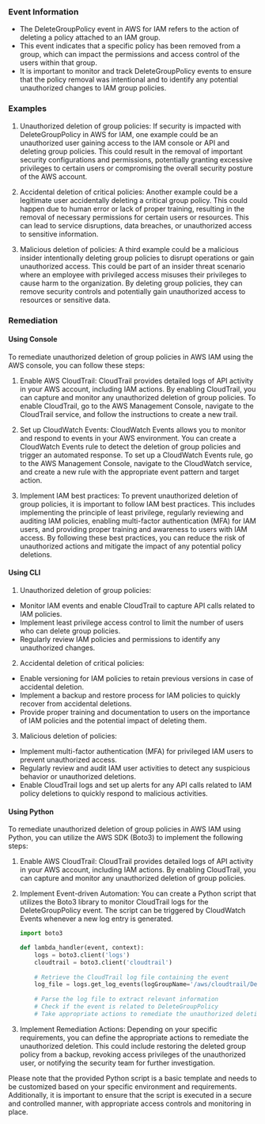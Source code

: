 
### Event Information

- The DeleteGroupPolicy event in AWS for IAM refers to the action of deleting a policy attached to an IAM group.
- This event indicates that a specific policy has been removed from a group, which can impact the permissions and access control of the users within that group.
- It is important to monitor and track DeleteGroupPolicy events to ensure that the policy removal was intentional and to identify any potential unauthorized changes to IAM group policies.


### Examples

1. Unauthorized deletion of group policies: If security is impacted with DeleteGroupPolicy in AWS for IAM, one example could be an unauthorized user gaining access to the IAM console or API and deleting group policies. This could result in the removal of important security configurations and permissions, potentially granting excessive privileges to certain users or compromising the overall security posture of the AWS account.

2. Accidental deletion of critical policies: Another example could be a legitimate user accidentally deleting a critical group policy. This could happen due to human error or lack of proper training, resulting in the removal of necessary permissions for certain users or resources. This can lead to service disruptions, data breaches, or unauthorized access to sensitive information.

3. Malicious deletion of policies: A third example could be a malicious insider intentionally deleting group policies to disrupt operations or gain unauthorized access. This could be part of an insider threat scenario where an employee with privileged access misuses their privileges to cause harm to the organization. By deleting group policies, they can remove security controls and potentially gain unauthorized access to resources or sensitive data.

### Remediation

#### Using Console

To remediate unauthorized deletion of group policies in AWS IAM using the AWS console, you can follow these steps:

1. Enable AWS CloudTrail: CloudTrail provides detailed logs of API activity in your AWS account, including IAM actions. By enabling CloudTrail, you can capture and monitor any unauthorized deletion of group policies. To enable CloudTrail, go to the AWS Management Console, navigate to the CloudTrail service, and follow the instructions to create a new trail.

2. Set up CloudWatch Events: CloudWatch Events allows you to monitor and respond to events in your AWS environment. You can create a CloudWatch Events rule to detect the deletion of group policies and trigger an automated response. To set up a CloudWatch Events rule, go to the AWS Management Console, navigate to the CloudWatch service, and create a new rule with the appropriate event pattern and target action.

3. Implement IAM best practices: To prevent unauthorized deletion of group policies, it is important to follow IAM best practices. This includes implementing the principle of least privilege, regularly reviewing and auditing IAM policies, enabling multi-factor authentication (MFA) for IAM users, and providing proper training and awareness to users with IAM access. By following these best practices, you can reduce the risk of unauthorized actions and mitigate the impact of any potential policy deletions.

#### Using CLI

1. Unauthorized deletion of group policies:
- Monitor IAM events and enable CloudTrail to capture API calls related to IAM policies.
- Implement least privilege access control to limit the number of users who can delete group policies.
- Regularly review IAM policies and permissions to identify any unauthorized changes.

2. Accidental deletion of critical policies:
- Enable versioning for IAM policies to retain previous versions in case of accidental deletion.
- Implement a backup and restore process for IAM policies to quickly recover from accidental deletions.
- Provide proper training and documentation to users on the importance of IAM policies and the potential impact of deleting them.

3. Malicious deletion of policies:
- Implement multi-factor authentication (MFA) for privileged IAM users to prevent unauthorized access.
- Regularly review and audit IAM user activities to detect any suspicious behavior or unauthorized deletions.
- Enable CloudTrail logs and set up alerts for any API calls related to IAM policy deletions to quickly respond to malicious activities.

#### Using Python

To remediate unauthorized deletion of group policies in AWS IAM using Python, you can utilize the AWS SDK (Boto3) to implement the following steps:

1. Enable AWS CloudTrail: CloudTrail provides detailed logs of API activity in your AWS account, including IAM actions. By enabling CloudTrail, you can capture and monitor any unauthorized deletion of group policies.

2. Implement Event-driven Automation: You can create a Python script that utilizes the Boto3 library to monitor CloudTrail logs for the DeleteGroupPolicy event. The script can be triggered by CloudWatch Events whenever a new log entry is generated.

   ```python
   import boto3

   def lambda_handler(event, context):
       logs = boto3.client('logs')
       cloudtrail = boto3.client('cloudtrail')
       
       # Retrieve the CloudTrail log file containing the event
       log_file = logs.get_log_events(logGroupName='/aws/cloudtrail/DefaultLogGroup', logStreamName=event['detail']['responseElements']['logFile'])
       
       # Parse the log file to extract relevant information
       # Check if the event is related to DeleteGroupPolicy
       # Take appropriate actions to remediate the unauthorized deletion
   ```

3. Implement Remediation Actions: Depending on your specific requirements, you can define the appropriate actions to remediate the unauthorized deletion. This could include restoring the deleted group policy from a backup, revoking access privileges of the unauthorized user, or notifying the security team for further investigation.

Please note that the provided Python script is a basic template and needs to be customized based on your specific environment and requirements. Additionally, it is important to ensure that the script is executed in a secure and controlled manner, with appropriate access controls and monitoring in place.

